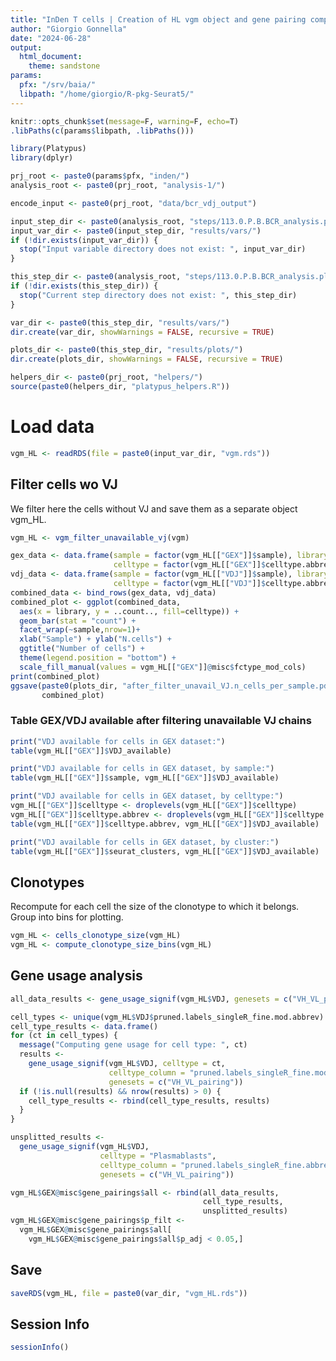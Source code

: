 ```yaml
---
title: "InDen T cells | Creation of HL vgm object and gene pairing computation"
author: "Giorgio Gonnella"
date: "2024-06-28"
output:
  html_document:
    theme: sandstone
params:
  pfx: "/srv/baia/"
  libpath: "/home/giorgio/R-pkg-Seurat5/"
---
```


```r
knitr::opts_chunk$set(message=F, warning=F, echo=T)
.libPaths(c(params$libpath, .libPaths()))

library(Platypus)
library(dplyr)

prj_root <- paste0(params$pfx, "inden/")
analysis_root <- paste0(prj_root, "analysis-1/")

encode_input <- paste0(prj_root, "data/bcr_vdj_output")

input_step_dir <- paste0(analysis_root, "steps/113.0.P.B.BCR_analysis.platypus/")
input_var_dir <- paste0(input_step_dir, "results/vars/")
if (!dir.exists(input_var_dir)) {
  stop("Input variable directory does not exist: ", input_var_dir)
}

this_step_dir <- paste0(analysis_root, "steps/113.0.P.B.BCR_analysis.platypus/")
if (!dir.exists(this_step_dir)) {
  stop("Current step directory does not exist: ", this_step_dir)
}

var_dir <- paste0(this_step_dir, "results/vars/")
dir.create(var_dir, showWarnings = FALSE, recursive = TRUE)

plots_dir <- paste0(this_step_dir, "results/plots/")
dir.create(plots_dir, showWarnings = FALSE, recursive = TRUE)

helpers_dir <- paste0(prj_root, "helpers/")
source(paste0(helpers_dir, "platypus_helpers.R"))
```

# Load data

```r
vgm_HL <- readRDS(file = paste0(input_var_dir, "vgm.rds"))
```

## Filter cells wo VJ

We filter here the cells without VJ and save them as a separate object vgm\_HL.

```r
vgm_HL <- vgm_filter_unavailable_vj(vgm)
```

```r
gex_data <- data.frame(sample = factor(vgm_HL[["GEX"]]$sample), library = "GEX",
                       celltype = factor(vgm_HL[["GEX"]]$celltype.abbrev))
vdj_data <- data.frame(sample = factor(vgm_HL[["VDJ"]]$sample), library = "VDJ",
                       celltype = factor(vgm_HL[["VDJ"]]$celltype.abbrev))
combined_data <- bind_rows(gex_data, vdj_data)
combined_plot <- ggplot(combined_data,
  aes(x = library, y = ..count.., fill=celltype)) +
  geom_bar(stat = "count") +
  facet_wrap(~sample,nrow=1)+
  xlab("Sample") + ylab("N.cells") +
  ggtitle("Number of cells") +
  theme(legend.position = "bottom") +
  scale_fill_manual(values = vgm_HL[["GEX"]]@misc$fctype_mod_cols)
print(combined_plot)
ggsave(paste0(plots_dir, "after_filter_unavail_VJ.n_cells_per_sample.pdf"),
       combined_plot)
```

### Table GEX/VDJ available after filtering unavailable VJ chains

```r
print("VDJ available for cells in GEX dataset:")
table(vgm_HL[["GEX"]]$VDJ_available)

print("VDJ available for cells in GEX dataset, by sample:")
table(vgm_HL[["GEX"]]$sample, vgm_HL[["GEX"]]$VDJ_available)

print("VDJ available for cells in GEX dataset, by celltype:")
vgm_HL[["GEX"]]$celltype <- droplevels(vgm_HL[["GEX"]]$celltype)
vgm_HL[["GEX"]]$celltype.abbrev <- droplevels(vgm_HL[["GEX"]]$celltype.abbrev)
table(vgm_HL[["GEX"]]$celltype.abbrev, vgm_HL[["GEX"]]$VDJ_available)

print("VDJ available for cells in GEX dataset, by cluster:")
table(vgm_HL[["GEX"]]$seurat_clusters, vgm_HL[["GEX"]]$VDJ_available)
```

## Clonotypes

Recompute for each cell the size of the clonotype to which it belongs.
Group into bins for plotting.

```r
vgm_HL <- cells_clonotype_size(vgm_HL)
vgm_HL <- compute_clonotype_size_bins(vgm_HL)
```

## Gene usage analysis

```r
all_data_results <- gene_usage_signif(vgm_HL$VDJ, genesets = c("VH_VL_pairing"))
```

```r
cell_types <- unique(vgm_HL$VDJ$pruned.labels_singleR_fine.mod.abbrev)
cell_type_results <- data.frame()
for (ct in cell_types) {
  message("Computing gene usage for cell type: ", ct)
  results <-
    gene_usage_signif(vgm_HL$VDJ, celltype = ct,
                      celltype_column = "pruned.labels_singleR_fine.mod.abbrev",
                      genesets = c("VH_VL_pairing"))
  if (!is.null(results) && nrow(results) > 0) {
    cell_type_results <- rbind(cell_type_results, results)
  }
}
```

```r
unsplitted_results <-
  gene_usage_signif(vgm_HL$VDJ,
                    celltype = "Plasmablasts",
                    celltype_column = "pruned.labels_singleR_fine.abbrev",
                    genesets = c("VH_VL_pairing"))
```

```r
vgm_HL$GEX@misc$gene_pairings$all <- rbind(all_data_results,
                                           cell_type_results,
                                           unsplitted_results)
vgm_HL$GEX@misc$gene_pairings$p_filt <-
  vgm_HL$GEX@misc$gene_pairings$all[
    vgm_HL$GEX@misc$gene_pairings$all$p_adj < 0.05,]
```

## Save

```r
saveRDS(vgm_HL, file = paste0(var_dir, "vgm_HL.rds"))
```

## Session Info

```r
sessionInfo()
```

